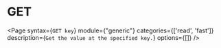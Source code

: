 # GET

<Page
  syntax={`GET key`}
  module={"generic"}
  categories={['read', 'fast']}
  description={`Get the value at the specified key.`}
  options={[]}
/>
